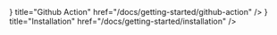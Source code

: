 
<Cards>
  <Card
    icon={<TerminalIcon />}
    title="Github Action"
    href="/docs/getting-started/github-action"
  />
  <Card
    icon={<TerminalIcon />}
    title="Installation"
    href="/docs/getting-started/installation"
  />
</Cards>
